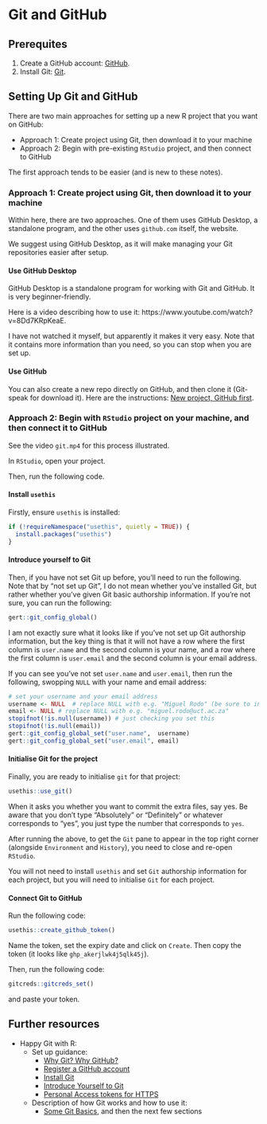 # Git and GitHub

## Prerequites

1. Create a GitHub account: [GitHub](https://www.github.com).
2. Install Git: [Git](https://git-scm.com/downloads).

## Setting Up Git and GitHub

There are two main approaches for setting up a new R project that you want on GitHub:

- Approach 1: Create project using Git, then download it to your machine
- Approach 2: Begin with pre-existing `RStudio` project, and then connect to GitHub

The first approach tends to be easier (and is new to these notes).
 
### Approach 1: Create project using Git, then download it to your machine

Within here, there are two approaches.
One of them uses GitHub Desktop, a standalone program, and the other uses `github.com` itself, the website.

We suggest using GitHub Desktop, as it will make managing your Git repositories easier after setup.

#### Use GitHub Desktop

GitHub Desktop is a standalone program for working with Git and GitHub.
It is very beginner-friendly.

Here is a video describing how to use it: https://www.youtube.com/watch?v=8Dd7KRpKeaE. 

I have not watched it myself, but apparently it makes it very easy.
Note that it contains more information than you need, so you can stop when you are set up.

#### Use GitHub

You can also create a new repo directly on GitHub, and then clone it (Git-speak for download it).
Here are the instructions: [New project, GitHub first](https://happygitwithr.com/new-github-first).

### Approach 2: Begin with `RStudio` project on your machine, and then connect it to GitHub

See the video `git.mp4` for this process illustrated.

In `RStudio`, open your project. 

Then, run the following code.

#### Install `usethis`

Firstly, ensure `usethis` is installed:

```r
if (!requireNamespace("usethis", quietly = TRUE)) {
  install.packages("usethis")
}
```

#### Introduce yourself to Git

Then, if you have not set Git up before, you'll need to run the following.
Note that by "not set up Git", I do not mean whether you've installed Git, but rather
whether you've given Git basic authorship information.
If you're not sure, you can run the following:

```r
gert::git_config_global()
```

I am not exactly sure what it looks like if you've not set up Git authorship information,
but the key thing is that it will not have a row where the first column is `user.name` and the second column is your name, and a row where the first column is `user.email` and the second column is your email address.

If you can see you've not set `user.name` and `user.email`, then run the following, 
swopping `NULL` with your name and email address:

```r
# set your username and your email address
username <- NULL  # replace NULL with e.g. "Miguel Rodo" (be sure to include the quotes)
email <- NULL # replace NULL with e.g. "miguel.rodo@uct.ac.za"
stopifnot(!is.null(username)) # just checking you set this
stopifnot(!is.null(email))
gert::git_config_global_set("user.name",  username)
gert::git_config_global_set("user.email", email)
```

#### Initialise Git for the project

Finally, you are ready to initialise `git` for that project:

```r
usethis::use_git()
```

When it asks you whether you want to commit the extra files, say yes.
Be aware that you don't type "Absolutely" or "Definitely" or whatever corresponds to "yes", you just type the number that corresponds to `yes`.

After running the above, to get the `Git` pane to appear in the top right corner (alongside `Environment` and `History`), you need to close and re-open `RStudio`.

You will not need to install `usethis` and set `Git` authorship information for each project, but you will need to initialise `Git` for each project.

#### Connect Git to GitHub

Run the following code:

```r
usethis::create_github_token()
```

Name the token, set the expiry date and click on `Create`.
Then copy the token (it looks like `ghp_akerjlwk4j5qlk45j`).

Then, run the following code:

```r
gitcreds::gitcreds_set()
```

and paste your token.

## Further resources

- Happy Git with R:
  - Set up guidance:
    - [Why Git? Why GitHub?](https://happygitwithr.com/big-picture)
    - [Register a GitHub account](https://happygitwithr.com/github-acct)
    - [Install Git](https://happygitwithr.com/install-git)
    - [Introduce Yourself to Git](https://happygitwithr.com/hello-git)
    - [Personal Access tokens for HTTPS](https://happygitwithr.com/https-pat)
  - Description of how Git works and how to use it:
    - [Some Git Basics](https://happygitwithr.com/git-intro), and then the next few sections
